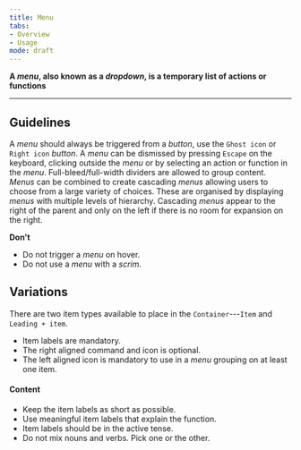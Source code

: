 ```yaml
---
title: Menu
tabs: 
- Overview
- Usage
mode: draft
---
```



**A *menu*, also known as a *dropdown*, is a temporary list of actions or functions**
<!--One to two sentences as an introduction to the component-->

***

## Guidelines
<!--List how to use it, sizes, widths, grid interactions, color allowances -->
A *menu* should always be triggered from a *button*, use the `Ghost icon` or `Right icon` *button*. A *menu* can be dismissed by pressing `Escape` on the keyboard, clicking outside the *menu* or by selecting an action or function in the *menu*. Full-bleed/full-width dividers are allowed to group content. *Menus* can be combined to create cascading *menus* allowing users to choose from a large variety of choices. These are organised by displaying *menus* with multiple levels of hierarchy. Cascading *menus* appear to the right of the parent and only on the left if there is no room for expansion on the right. 




**Don't**
<!--Bullet point list if needed -->
* Do not trigger a *menu* on hover. 
* Do not use a *menu* with a *scrim*.


## Variations 
<!--One ### heading per frame in Figma, explaining each component in that frame. One 'content' section per variation if needed -->

There are two item types available to place in the `Container`---`Item` and `Leading + item`. 

* Item labels are mandatory. 
* The right aligned command and icon is optional. 
* The left aligned icon is mandatory to use in a *menu* grouping on at least one item. 


#### Content

* Keep the item labels as short as possible. 
* Use meaningful item labels that explain the function.
* Item labels should be in the active tense. 
* Do not mix nouns and verbs. Pick one or the other. 
